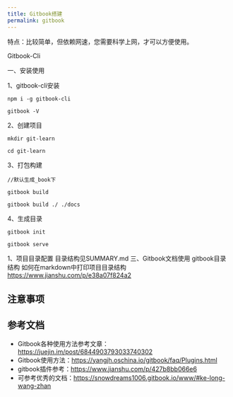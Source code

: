```yaml
---
title: Gitbook搭建 
permalink: gitbook 
---
```


特点：比较简单，但依赖网速，您需要科学上网，才可以方便使用。

Gitbook-Cli

一、安装使用

1、gitbook-cli安装

```
npm i -g gitbook-cli
​
gitbook -V
```
2、创建项目
```
mkdir git-learn
​
cd git-learn
```
3、打包构建
```
//默认生成_book下
​
gitbook build
​
gitbook build ./ ./docs
```
4、生成目录
```
gitbook init
​
gitbook serve
```
1、项目目录配置
目录结构见SUMMARY.md
三、Gitbook文档使用
gitbook目录结构
如何在markdown中打印项目目录结构 https://www.jianshu.com/p/e38a07f824a2


## 注意事项



## 参考文档

- Gitbook各种使用方法参考文章：https://juejin.im/post/6844903793033740302
- Gitbook使用方法：https://yangjh.oschina.io/gitbook/faq/Plugins.html
- gitbook插件参考：https://www.jianshu.com/p/427b8bb066e6
- 可参考优秀的文档：https://snowdreams1006.gitbook.io/www/#ke-long-wang-zhan
